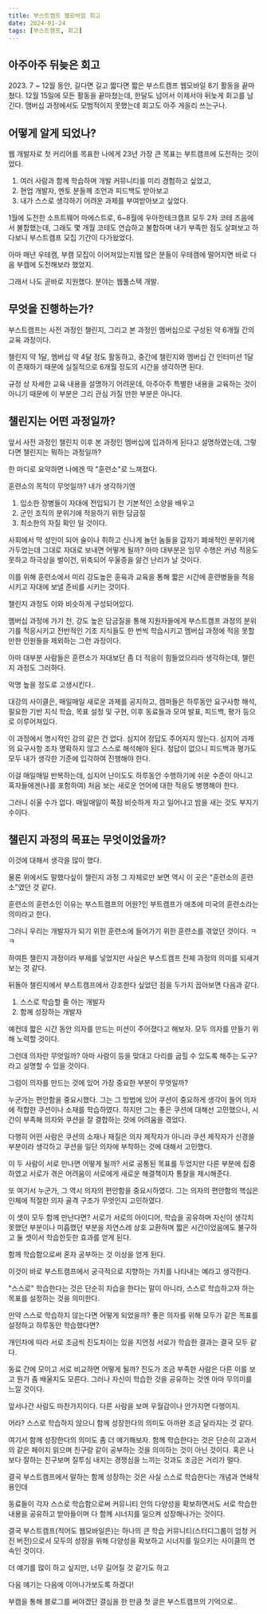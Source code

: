 ```yaml
---
title: 부스트캠프 웹모바일 회고
date: 2024-01-24
tags: [부스트캠프, 회고]
---
```


## 아주아주 뒤늦은 회고

2023\. 7 ~ 12월 동안, 길다면 길고 짧다면 짧은 부스트캠프 웹모바일 8기 활동을 끝마쳤다.
12월 15일에 모든 활동을 끝마쳤는데, 한달도 넘어서 이제서야 뒤늦게 회고를 남긴다.
맴버십 과정에서도 모범적이지 못했는데 회고도 아주 게을리 쓰는구나.

## 어떻게 알게 되었나?

웹 개발자로 첫 커리어를 목표한 나에게 23년 가장 큰 목표는 부트캠프에 도전하는 것이었다.
1. 여러 사람과 함께 학습하며 개발 커뮤니티를 미리 경험하고 싶었고,
2. 현업 개발자, 멘토 분들께 조언과 피드백도 받아보고
3. 내가 스스로 생각하기 어려운 과제를 부여받아보고 싶었다.

1월에 도전한 소프트웨어 마에스트로, 6~8월에 우아한테크캠프 모두 2차 코테 즈음에서 불합했는데,
그래도 몇 개월 코테도 연습하고 불합하며 내가 부족한 점도 살펴보고 하다보니
부스트캠프 모집 기간이 다가왔었다.

아마 매년 우테캠, 부캠 모집이 이어져있는지웹
많은 분들이 우테캠에 떨어지면 바로 다음 부캠에 도전해보라 했었지.

그래서 나도 곧바로 지원했다.
분야는 웹풀스택 개발.

## 무엇을 진행하는가?

부스트캠프는 사전 과정인 챌린지, 그리고 본 과정인 멤버십으로 구성된 약 6개월 간의 교육 과정이다.

챌린지 약 1달, 멤버십 약 4달 정도 활동하고, 중간에 챌린지와 멤버십 간 인터미션 1달이 존재하기 때문에 실질적으로 6개월 정도의 시간을 생각하면 된다.

규정 상 자세한 교육 내용을 설명하기 어려운데,
아주아주 특별한 내용을 교육하는 것이 아니기 때문에
이 부분은 그리 관심 가질 만한 부분은 아니다.

## 챌린지는 어떤 과정일까?

앞서 사전 과정인 챌린지 이후 본 과정인 멤버십에 입과하게 된다고 설명하였는데,
그렇다면 챌린지는 뭐하는 과정일까?

한 마디로 요약하면 나에겐 딱 "훈련소"로 느껴졌다.

훈련소의 목적이 무엇일까?
내가 생각하기엔
1. 입소한 장병들이 자대에 전입되기 전 기본적인 소양을 배우고
2. 군인 조직의 분위기에 적응하기 위한 담금질
3. 최소한의 자질 확인
일 것이다.

사회에서 막 성인이 되어 술이나 취하고 신나게 놀던 놈들을
갑자기 폐쇄적인 분위기에 가두었는데 그대로 자대로 보내면 어떻게 될까?
아마 대부분은 임무 수행은 커녕
적응도 못하고 하극상을 벌이건, 위축되어 우울증을 앓건 난리가 날 것이다.

이를 위해 훈련소에서 미리 강도높은 훈육과 교육을 통해 짧은 시간에
훈련병들을 적응시키고 자대에 보낼 준비를 시키는 것이다.

챌린지 과정도 이와 비슷하게 구성되어있다.

멤버십 과정에 가기 전, 강도 높은 담금질을 통해
지원자들에게 부스트캠프 과정의 분위기를 적응시키고
전반적인 기초 지식들도 한 번씩 학습시키고
멤버십 과정에 적응 못할만한 인원들을 제외하는 그런 과정이다.

아마 대부분 사람들은 훈련소가 자대보단 좀 더 적응이 힘들었으리라 생각하는데,
챌린지 과정도 그러하다.

악명 높을 정도로 고생시킨다..

대강의 사이클은,
매일매일 새로운 과제를 공지하고, 캠퍼들은 하루동안 요구사항 해석, 필요한 기반 지식 학습, 목표 설정 및 구현, 이후 동료들과 모여 발표, 피드백, 평가 등으로 이루어져있다.

이 과정에서 명시적인 강의 같은 건 없다. 심지어 정답도 주어지지 않는다.
심지어 과제의 요구사항 조차 명확하지 않고 스스로 해석해야 된다.
정답이 없으니 피드백과 평가도 모두 내가 생각한 기준에 입각하여 진행해야 한다.

이걸 매일매일 반복하는데, 심지어 난이도도 하루동안 수행하기에 쉬운 수준이 아니고 혹자들에겐(나를 포함하여) 처음 보는 새로운 언어에 대한 적응도 병행해야 한다.

그러니 쉬울 수가 없다. 매일매일이 쪽잠 비슷하게 자고 일어나고 밤을 새는 것도 부지기수이다.

## 챌린지 과정의 목표는 무엇이었을까?

이것에 대해서 생각을 많이 했다.

물론 위에서도 말했다싶이 챌린지 과정 그 자체로만 보면 역시 이 곳은 "훈련소의 훈련소"였던 것 같다.

훈련소의 훈련소인 이유는 부스트캠프의 어원?인 부트캠프가 애초에 미국의 훈련소라는 의미라고 한다.

그러니 우리는 개발자가 되기 위한 훈련소에 들어가기 위한 훈련소를 겪었던 것이다. ㅋㅋ

하여튼 챌린지 과정이라 부제를 넣었지만 사실은 부스트캠프 전체 과정의 의미를 되새겨보는 것 같다.

뒤돌아 챌린지에서 부스트캠프에서 강조한다 싶었던 점을 두가지 꼽아보면 다음과 같다.

1. 스스로 학습할 줄 아는 개발자
2. 함께 성장하는 개발자

예컨데 짧은 시간 동안 의자를 만드는 미션이 주어졌다고 해보자.
모두 의자를 만들기 위해 노력할 것이다.

그런데 의자란 무엇일까?
아마 사람이 등을 맞대고 다리를 굽힐 수 있도록 해주는 도구?
라고 설명할 수 있을 것이다.

그럼이 의자를 만드는 것에 있어 가장 중요한 부분이 무엇일까?

누군가는 편안함을 중요시했다. 그는 그 방법에 있어 쿠션이 중요하게 생각이 들어 의자에 적합한 쿠션이나 소재를 학습하였다.
하지만 그는 좋은 쿠션에 대해선 고민했으나, 시간이 부족해 의자와 쿠션을 잘 결합하는 것에 어려움을 겪었다.

다행히 어떤 사람은 쿠션의 소재나 재질은 의자 제작자가 아니라 쿠션 제작자가 신경쓸 부분이라 생각하고 쿠션을 일단 의자에 부착하는 것에 대해서 고민했다.

이 두 사람이 서로 만나면 어떻게 될까?
서로 공통된 목표를 두었지만 다른 부분에 집중하였고 서로가 겪은 어려움이 서로에게 새로운 해결책이자 통찰을 제시해준다.

또 여기서 누군가, 그 역시 의자의 편안함을 중요시하였다.
그는 의자의 편안함의 핵심은 인체에 적절한 의자 골격 구조가 무엇인지 고민하였다.

이 셋이 모두 함께 만난다면?
서로가 서로의 아이디어, 학습을 공유하며 자신이 생각치 못했던 부분이나 미흡했던 부분을 자연스레 상호 교환하며 짧은 시간이었음에도 불구하고 둘 셋이서 학습한듯한 효과를 얻게 된다.

함께 학습함으로써 혼자 공부하는 것 이상을 얻게 된다.

이것이 바로 부스트캠프에서 궁극적으로 지향하는 가치를 나타내는 예라고 생각한다.

"스스로" 학습한다는 것은 단순히 자습을 한다는 말이 아니라,
스스로 학습하고자 하는 목표를 설정하는 것을 의미한다.

만약 스스로 학습하지 않는다면 어떻게 되었을까?
좋은 의자를 위해 모두가 같은 목표를 설정하고 하루동안 학습했다면?

개인차에 따라 서로 조금씩 진도차이는 있을 지언정
서로가 학습한 결과는 결국 모두 같다.

동료 간에 모이고 서로 비교하면 어떻게 될까?
진도가 조금 부족한 사람은 다른 이를 보고 뭔가 좀 배울지도 모른다.
그러나 자신이 학습한 것을 공유하는 것엔 아마 무의미를 느낄 것이다.

앞서나간 사람도 마찬가지이다. 다른 사람을 보며 우월감이나 안가지면 다행이지.

어라? 스스로 학습하지 않으니 함께 성장한다의 의미도 아까완 조금 달라지는 것 같다.

여기서 함께 성장한다의 의미도 좀 더 얘기해보자.
함께 학습한다는 것은 단순히 교과서의 같은 페이지 읽으며 친구랑 같이 공부하는 것을 의미하는 것이 아닌 것이다. 혹은 나보다 잘하는 친구보며 질투심 내지는 경쟁심을 느끼는 것과도 조금은 거리가 멀다.

결국 부스트캠프에서 말하는 함께 성장하는 것은 사실 스스로 학습한다는 개념과 연쇄작용인데

동료들이 각자 스스로 학습함으로써 커뮤니티 안의 다양성을 확보하면서도
서로 학습한 내용을 공유하고 받아들이며 다 함께 시너지를 일으켜 성장해나가는 것이다.

결국 부스트캠프(적어도 웹모바일은)는 하나의 큰 학습 커뮤니티(스터디그룹이 엄청 커진 버전)으로서 모두의 성장을 위해 다양성을 확보하고 시너지를 일으키는 사이클의 연속인 것이다.

더 얘기를 많이 하고 싶지만, 너무 길어질 것 같기도 하고

다음 얘기는 다음에 이어나가보도록 하겠다!

부캠을 통해 블로그를 써야겠단 결심을 한 만큼 첫 글은 부스트캠프의 기억으로..